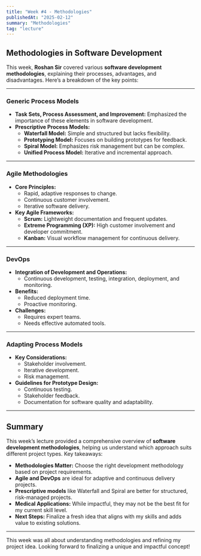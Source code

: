 ```yaml
---
title: "Week #4 - Methodologies"
publishedAt: "2025-02-12"
summary: "Methodologies"
tag: "lecture"
---
```


## Methodologies in Software Development

This week, **Roshan Sir** covered various **software development methodologies**, explaining their processes, advantages, and disadvantages. Here’s a breakdown of the key points:

---

### Generic Process Models
- **Task Sets, Process Assessment, and Improvement:** Emphasized the importance of these elements in software development.
- **Prescriptive Process Models:**
  - **Waterfall Model:** Simple and structured but lacks flexibility.
  - **Prototyping Model:** Focuses on building prototypes for feedback.
  - **Spiral Model:** Emphasizes risk management but can be complex.
  - **Unified Process Model:** Iterative and incremental approach.

---

### Agile Methodologies
- **Core Principles:**
  - Rapid, adaptive responses to change.
  - Continuous customer involvement.
  - Iterative software delivery.
- **Key Agile Frameworks:**
  - **Scrum:** Lightweight documentation and frequent updates.
  - **Extreme Programming (XP):** High customer involvement and developer commitment.
  - **Kanban:** Visual workflow management for continuous delivery.

---

### DevOps
- **Integration of Development and Operations:**
  - Continuous development, testing, integration, deployment, and monitoring.
- **Benefits:**
  - Reduced deployment time.
  - Proactive monitoring.
- **Challenges:**
  - Requires expert teams.
  - Needs effective automated tools.

---

### Adapting Process Models
- **Key Considerations:**
  - Stakeholder involvement.
  - Iterative development.
  - Risk management.
- **Guidelines for Prototype Design:**
  - Continuous testing.
  - Stakeholder feedback.
  - Documentation for software quality and adaptability.

---

## Summary

This week’s lecture provided a comprehensive overview of **software development methodologies**, helping us understand which approach suits different project types. Key takeaways:
- **Methodologies Matter:** Choose the right development methodology based on project requirements.
- **Agile and DevOps** are ideal for adaptive and continuous delivery projects.
- **Prescriptive models** like Waterfall and Spiral are better for structured, risk-managed projects.
- **Medical Applications:** While impactful, they may not be the best fit for my current skill level.
- **Next Steps:** Finalize a fresh idea that aligns with my skills and adds value to existing solutions.

---

This week was all about understanding methodologies and refining my project idea. Looking forward to finalizing a unique and impactful concept!
